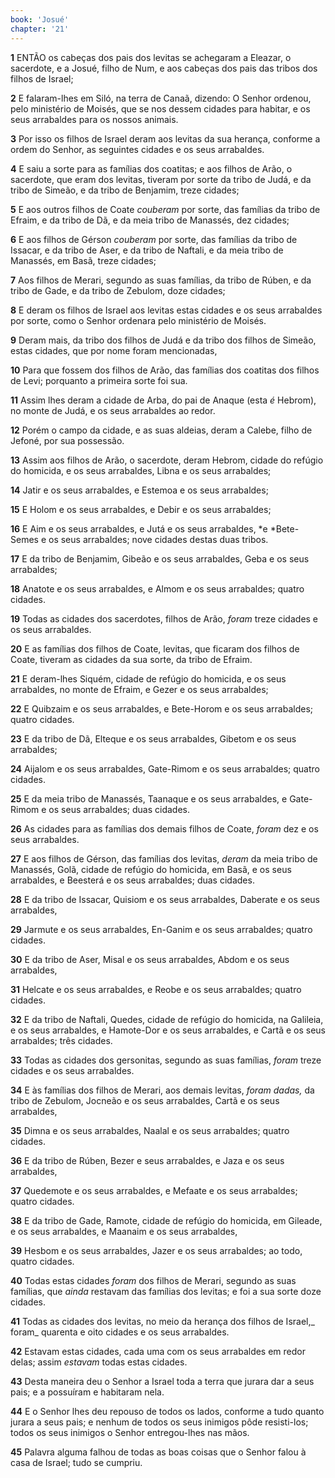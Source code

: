 ```yaml
---
book: 'Josué'
chapter: '21'
---
```


**1** ENTÃO os cabeças dos pais dos levitas se achegaram a Eleazar, o sacerdote, e a Josué, filho de Num, e aos cabeças dos pais das tribos dos filhos de Israel;

**2** E falaram-lhes em Siló, na terra de Canaã, dizendo: O Senhor ordenou, pelo ministério de Moisés, que se nos dessem cidades para habitar, e os seus arrabaldes para os nossos animais.

**3** Por isso os filhos de Israel deram aos levitas da sua herança, conforme a ordem do Senhor, as seguintes cidades e os seus arrabaldes.

**4** E saiu a sorte para as famílias dos coatitas; e aos filhos de Arão, o sacerdote, que eram dos levitas, tiveram por sorte da tribo de Judá, e da tribo de Simeão, e da tribo de Benjamim, treze cidades;

**5** E aos outros filhos de Coate _couberam_ por sorte, das famílias da tribo de Efraim, e da tribo de Dã, e da meia tribo de Manassés, dez cidades;

**6** E aos filhos de Gérson _couberam_ por sorte, das famílias da tribo de Issacar, e da tribo de Aser, e da tribo de Naftali, e da meia tribo de Manassés, em Basã, treze cidades;

**7** Aos filhos de Merari, segundo as suas famílias, da tribo de Rúben, e da tribo de Gade, e da tribo de Zebulom, doze cidades;

**8** E deram os filhos de Israel aos levitas estas cidades e os seus arrabaldes por sorte, como o Senhor ordenara pelo ministério de Moisés.

**9** Deram mais, da tribo dos filhos de Judá e da tribo dos filhos de Simeão, estas cidades, que por nome foram mencionadas,

**10** Para que fossem dos filhos de Arão, das famílias dos coatitas dos filhos de Levi; porquanto a primeira sorte foi sua.

**11** Assim lhes deram a cidade de Arba, do pai de Anaque (esta _é_ Hebrom), no monte de Judá, e os seus arrabaldes ao redor.

**12** Porém o campo da cidade, e as suas aldeias, deram a Calebe, filho de Jefoné, por sua possessão.

**13** Assim aos filhos de Arão, o sacerdote, deram Hebrom, cidade do refúgio do homicida, e os seus arrabaldes, Libna e os seus arrabaldes;

**14** Jatir e os seus arrabaldes, e Estemoa e os seus arrabaldes;

**15** E Holom e os seus arrabaldes, e Debir e os seus arrabaldes;

**16** E Aim e os seus arrabaldes, e Jutá e os seus arrabaldes, *e *Bete-Semes e os seus arrabaldes; nove cidades destas duas tribos.

**17** E da tribo de Benjamim, Gibeão e os seus arrabaldes, Geba e os seus arrabaldes;

**18** Anatote e os seus arrabaldes, e Almom e os seus arrabaldes; quatro cidades.

**19** Todas as cidades dos sacerdotes, filhos de Arão, _foram_ treze cidades e os seus arrabaldes.

**20** E as famílias dos filhos de Coate, levitas, que ficaram dos filhos de Coate, tiveram as cidades da sua sorte, da tribo de Efraim.

**21** E deram-lhes Siquém, cidade de refúgio do homicida, e os seus arrabaldes, no monte de Efraim, e Gezer e os seus arrabaldes;

**22** E Quibzaim e os seus arrabaldes, e Bete-Horom e os seus arrabaldes; quatro cidades.

**23** E da tribo de Dã, Elteque e os seus arrabaldes, Gibetom e os seus arrabaldes;

**24** Aijalom e os seus arrabaldes, Gate-Rimom e os seus arrabaldes; quatro cidades.

**25** E da meia tribo de Manassés, Taanaque e os seus arrabaldes, e Gate-Rimom e os seus arrabaldes; duas cidades.

**26** As cidades para as famílias dos demais filhos de Coate, _foram_ dez e os seus arrabaldes.

**27** E aos filhos de Gérson, das famílias dos levitas, _deram_ da meia tribo de Manassés, Golã, cidade de refúgio do homicida, em Basã, e os seus arrabaldes, e Beesterá e os seus arrabaldes; duas cidades.

**28** E da tribo de Issacar, Quisiom e os seus arrabaldes, Daberate e os seus arrabaldes,

**29** Jarmute e os seus arrabaldes, En-Ganim e os seus arrabaldes; quatro cidades.

**30** E da tribo de Aser, Misal e os seus arrabaldes, Abdom e os seus arrabaldes,

**31** Helcate e os seus arrabaldes, e Reobe e os seus arrabaldes; quatro cidades.

**32** E da tribo de Naftali, Quedes, cidade de refúgio do homicida, na Galileia, e os seus arrabaldes, e Hamote-Dor e os seus arrabaldes, e Cartã e os seus arrabaldes; três cidades.

**33** Todas as cidades dos gersonitas, segundo as suas famílias, _foram_ treze cidades e os seus arrabaldes.

**34** E às famílias dos filhos de Merari, aos demais levitas, _foram dadas,_ da tribo de Zebulom, Jocneão e os seus arrabaldes, Cartã e os seus arrabaldes,

**35** Dimna e os seus arrabaldes, Naalal e os seus arrabaldes; quatro cidades.

**36** E da tribo de Rúben, Bezer e seus arrabaldes, e Jaza e os seus arrabaldes,

**37** Quedemote e os seus arrabaldes, e Mefaate e os seus arrabaldes; quatro cidades.

**38** E da tribo de Gade, Ramote, cidade de refúgio do homicida, em Gileade, e os seus arrabaldes, e Maanaim e os seus arrabaldes,

**39** Hesbom e os seus arrabaldes, Jazer e os seus arrabaldes; ao todo, quatro cidades.

**40** Todas estas cidades _foram_ dos filhos de Merari, segundo as suas famílias, que _ainda_ restavam das famílias dos levitas; e foi a sua sorte doze cidades.

**41** Todas as cidades dos levitas, no meio da herança dos filhos de Israel,_ foram_ quarenta e oito cidades e os seus arrabaldes.

**42** Estavam estas cidades, cada uma com os seus arrabaldes em redor delas; assim _estavam_ todas estas cidades.

**43** Desta maneira deu o Senhor a Israel toda a terra que jurara dar a seus pais; e a possuíram e habitaram nela.

**44** E o Senhor lhes deu repouso de todos os lados, conforme a tudo quanto jurara a seus pais; e nenhum de todos os seus inimigos pôde resisti-los; todos os seus inimigos o Senhor entregou-lhes nas mãos.

**45** Palavra alguma falhou de todas as boas coisas que o Senhor falou à casa de Israel; tudo se cumpriu.
